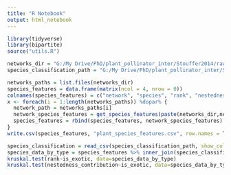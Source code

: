 ```yaml
---
title: "R Notebook"
output: html_notebook
---
```


```r
library(tidyverse)
library(bipartite)
source("utils.R")
```


```r
networks_dir = "G:/My Drive/PhD/plant_pollinator_inter/Stouffer2014/raw_CSVs/networks/"
species_classification_path = "G:/My Drive/PhD/plant_pollinator_inter/Stouffer2014/prepare_input_data/species_classification.csv"

networks_paths = list.files(networks_dir)
species_features = data.frame(matrix(ncol = 4, nrow = 0))
colnames(species_features) = c("network", "species", "rank", "nestedness_contribution")
x <- foreach(i = 1:length(networks_paths)) %dopar% {
  network_path = networks_paths[i]
  network_species_features = get_species_features(paste(networks_dir,network_path, sep=""))
  species_features = rbind(species_features, network_species_features)
}
write.csv(species_features, "plant_species_features.csv", row.names = TRUE)
```

```r
species_classification = read_csv(species_classification_path, show_col_types = FALSE)
species_data_by_type = species_features %>% inner_join(species_classification, by=c("network" = "network", "species" = "species"))
kruskal.test(rank~is_exotic, data=species_data_by_type)
kruskal.test(nestedness_contribution~is_exotic, data=species_data_by_type)
```


